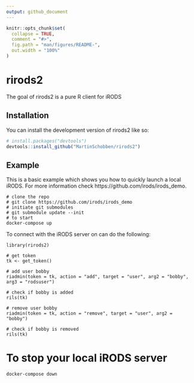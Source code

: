 ```yaml
---
output: github_document
---
```


<!-- README.md is generated from README.Rmd. Please edit that file -->

```r
knitr::opts_chunk$set(
  collapse = TRUE,
  comment = "#>",
  fig.path = "man/figures/README-",
  out.width = "100%"
)
```

# rirods2

<!-- badges: start -->
<!-- badges: end -->

The goal of rirods2 is a pure R client for iRODS

## Installation

You can install the development version of rirods2 like so:

``` r
# install.packages("devtools")
devtools::install_github("MartinSchobben/rirods2")
```

## Example

This is a basic example which shows you how to quickly launch a local iRODS. For more information check https://github.com/irods/irods_demo.

```
# clone the repo
# git clone https://github.com/irods/irods_demo
# initiate git submodules
# git submodule update --init
# to start
docker-compose up
```

To connect with the iRODS server on can do the following:

```
library(rirods2)

# get token
tk <- get_token()

# add user bobby
riadmin(token = tk, action = "add", target = "user", arg2 = "bobby", arg3 = "rodsuser")

# check if bobby is added
rils(tk)

# remove user bobby
riadmin(token = tk, action = "remove", target = "user", arg2 = "bobby")

# check if bobby is removed
rils(tk)
```

# To stop your local iRODS server

```
docker-compose down
```

